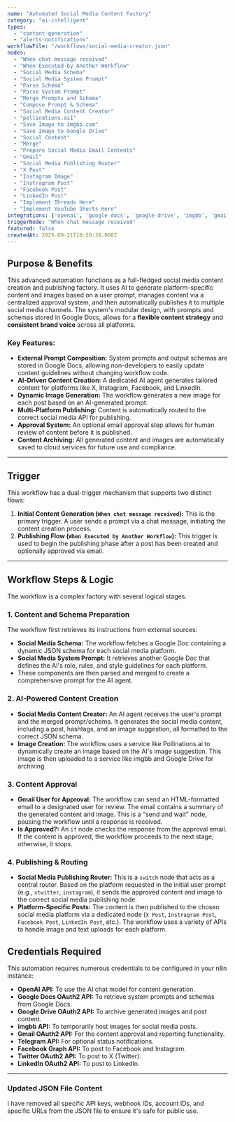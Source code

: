 ```yaml
---
name: "Automated Social Media Content Factory"
category: "ai-intelligent"
types:
  - "content-generation"
  - "alerts-notifications"
workflowFile: "/workflows/social-media-creator.json"
nodes:
  - "When chat message received"
  - "When Executed by Another Workflow"
  - "Social Media Schema"
  - "Social Media System Prompt"
  - "Parse Schema"
  - "Parse System Prompt"
  - "Merge Prompts and Schema"
  - "Compose Prompt & Schema"
  - "Social Media Content Creator"
  - "pollinations.ai1"
  - "Save Image to imgbb.com"
  - "Save Image to Google Drive"
  - "Social Content"
  - "Merge"
  - "Prepare Social Media Email Contents"
  - "Gmail"
  - "Social Media Publishing Router"
  - "X Post"
  - "Instagram Image"
  - "Instragram Post"
  - "Facebook Post"
  - "LinkedIn Post"
  - "Implement Threads Here"
  - "Implement YouTube Shorts Here"
integrations: ['openai', 'google docs', 'google drive', 'imgbb', 'gmail', 'telegram', 'twitter', 'instagram', 'facebook', 'linkedin', 'threads', 'youtube']
triggerNode: "When chat message received"
featured: false
createdAt: 2025-09-21T18:50:38.000Z
---
```


## Purpose & Benefits

This advanced automation functions as a full-fledged social media content creation and publishing factory. It uses AI to generate platform-specific content and images based on a user prompt, manages content via a centralized approval system, and then automatically publishes it to multiple social media channels. The system's modular design, with prompts and schemas stored in Google Docs, allows for a **flexible content strategy** and **consistent brand voice** across all platforms.

### Key Features:
* **External Prompt Composition:** System prompts and output schemas are stored in Google Docs, allowing non-developers to easily update content guidelines without changing workflow code.
* **AI-Driven Content Creation:** A dedicated AI agent generates tailored content for platforms like X, Instagram, Facebook, and LinkedIn.
* **Dynamic Image Generation:** The workflow generates a new image for each post based on an AI-generated prompt.
* **Multi-Platform Publishing:** Content is automatically routed to the correct social media API for publishing.
* **Approval System:** An optional email approval step allows for human review of content before it is published.
* **Content Archiving:** All generated content and images are automatically saved to cloud services for future use and compliance.

---

## Trigger

This workflow has a dual-trigger mechanism that supports two distinct flows:

1.  **Initial Content Generation (`When chat message received`):** This is the primary trigger. A user sends a prompt via a chat message, initiating the content creation process.
2.  **Publishing Flow (`When Executed by Another Workflow`):** This trigger is used to begin the publishing phase after a post has been created and optionally approved via email.

---

## Workflow Steps & Logic

The workflow is a complex factory with several logical stages.

### 1. Content and Schema Preparation
The workflow first retrieves its instructions from external sources:
* **Social Media Schema:** The workflow fetches a Google Doc containing a dynamic JSON schema for each social media platform.
* **Social Media System Prompt:** It retrieves another Google Doc that defines the AI's role, rules, and style guidelines for each platform.
* These components are then parsed and merged to create a comprehensive prompt for the AI agent.

### 2. AI-Powered Content Creation
* **Social Media Content Creator:** An AI agent receives the user's prompt and the merged prompt/schema. It generates the social media content, including a post, hashtags, and an image suggestion, all formatted to the correct JSON schema.
* **Image Creation:** The workflow uses a service like Pollinations.ai to dynamically create an image based on the AI's image suggestion. This image is then uploaded to a service like imgbb and Google Drive for archiving.

### 3. Content Approval
* **Gmail User for Approval:** The workflow can send an HTML-formatted email to a designated user for review. The email contains a summary of the generated content and image. This is a "send and wait" node, pausing the workflow until a response is received.
* **Is Approved?:** An `if` node checks the response from the approval email. If the content is approved, the workflow proceeds to the next stage; otherwise, it stops.

### 4. Publishing & Routing
* **Social Media Publishing Router:** This is a `switch` node that acts as a central router. Based on the platform requested in the initial user prompt (e.g., `xtwitter`, `instagram`), it sends the approved content and image to the correct social media publishing node.
* **Platform-Specific Posts:** The content is then published to the chosen social media platform via a dedicated node (`X Post`, `Instragram Post`, `Facebook Post`, `LinkedIn Post`, etc.). The workflow uses a variety of APIs to handle image and text uploads for each platform.

## Credentials Required

This automation requires numerous credentials to be configured in your n8n instance:

* **OpenAI API:** To use the AI chat model for content generation.
* **Google Docs OAuth2 API:** To retrieve system prompts and schemas from Google Docs.
* **Google Drive OAuth2 API:** To archive generated images and post content.
* **imgbb API:** To temporarily host images for social media posts.
* **Gmail OAuth2 API:** For the content approval and reporting functionality.
* **Telegram API:** For optional status notifications.
* **Facebook Graph API:** To post to Facebook and Instagram.
* **Twitter OAuth2 API:** To post to X (Twitter).
* **LinkedIn OAuth2 API:** To post to LinkedIn.

---

### Updated JSON File Content

I have removed all specific API keys, webhook IDs, account IDs, and specific URLs from the JSON file to ensure it's safe for public use.

